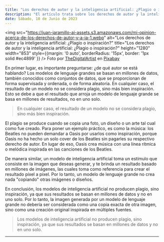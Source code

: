 ```yaml
---
title: "Los derechos de autor y la inteligencia artificial: ¿Plagio o inspiración?"
description: "El artículo trata sobre los derechos de autor y la inteligencia artificial, explicando que las imágenes generadas por un modelo de lenguaje no son plagio, sino más bien inspiraciones originales basadas en múltiples fuentes. Se usa el ejemplo de la música para ilustrar este punto."
date: Sábado, 10 de Junio de 2023
---
```


<img src="https://juan-jaramillo-ai-assets.s3.amazonaws.com/mi-opinion-acerca-de-los-derechos-de-autor-y-a-ia-1.webp" alt="Los derechos de autor y la inteligencia artificial: ¿Plagio o inspiración?" title="Los derechos de autor y la inteligencia artificial: ¿Plagio o inspiración?" height="1280" width="853" style={{margin: '0 auto', borderRadius: '15px', border: '1px solid #ec4899' }} />
Foto por [TheDigitalArtist](https://pixabay.com/users/thedigitalartist-202249/) en [Pixabay](https://pixabay.com/photos/wood-wooden-copyright-trademark-3350571/)

En primer lugar, es importante preguntarse: ¿de qué autor se está hablando? Los modelos de lenguaje grandes se basan en millones de datos, también conocidos como conjuntos de datos, que se proporcionan de forma supervisada y ordenada, o de forma aleatoria. En cualquier caso, el resultado de un modelo no se considera plagio, sino más bien inspiración. Esto se debe a que el resultado que arroja un modelo de lenguaje grande se basa en millones de resultados, no en uno solo.

> En cualquier caso, el resultado de un modelo no se considera plagio, sino más bien inspiración.

El plagio se produce cuando se copia una foto, un diseño o un arte tal cual como fue creado. Para poner un ejemplo práctico, es como la música: los Beatles no pueden demandar a Oasis por usarlos como inspiración, porque Oasis no ha hecho un solo cover de los Beatles sin pagarles su respectivo derecho de autor. En lugar de eso, Oasis crea música con una línea rítmica o melódica inspirada en las canciones de los Beatles.

De manera similar, un modelo de inteligencia artificial toma un estímulo que consiste en la imagen que deseas generar, y te brinda un resultado basado en millones de imágenes, las cuales toma como referencia para crear el resultado píxel a píxel. Por lo tanto, un modelo de lenguaje grande no crea nada "copiando" otras imágenes o diseños.

En conclusión, los modelos de inteligencia artificial no producen plagio, sino inspiración, ya que sus resultados se basan en millones de datos y no en uno solo. Por lo tanto, la imagen generada por un modelo de lenguaje grande no debería ser considerada como una copia exacta de otra imagen, sino como una creación original inspirada en múltiples fuentes.

> Los modelos de inteligencia artificial no producen plagio, sino inspiración, ya que sus resultados se basan en millones de datos y no en uno solo.

---